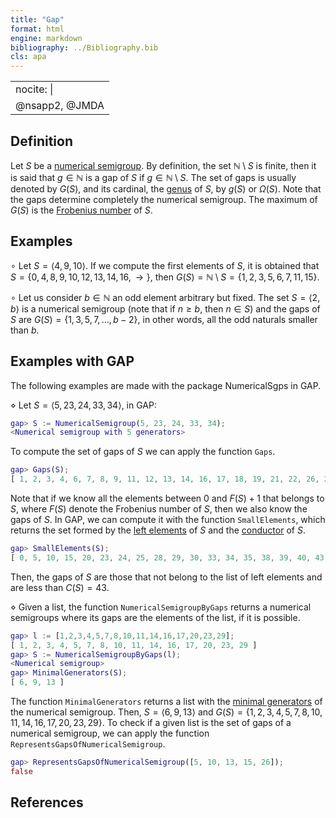 ```yaml
---
title: "Gap"
format: html
engine: markdown
bibliography: ../Bibliography.bib
cls: apa
---
```


---
nocite: |
  @nsapp2, @JMDA
---

## Definition

Let $S$ be a [numerical semigroup](Numerical-semigroup.qmd). By definition, the set $\mathbb{N} \setminus S$ is finite, then it is said that $g \in \mathbb{N}$ is a gap of $S$ if $g \in \mathbb{N} \setminus S$. The set of gaps is usually denoted by $G(S)$, and its cardinal, the [genus](Genus.qmd) of $S$, by $g(S)$ or $\Omega(S)$. Note that the gaps determine completely the numerical semigroup. The maximum of $G(S)$ is the [Frobenius number](Frobenius-number.qmd) of $S$.

## Examples

$\circ$ Let $S = \langle 4, 9, 10 \rangle$. If we compute the first elements of $S$, it is obtained that $S = \{0, 4, 8, 9, 10, 12, 13, 14, 16, \rightarrow \}$, then $G(S) = \mathbb{N} \setminus S = \{1, 2, 3, 5, 6, 7, 11, 15\}$.

$\circ$ Let us consider $b \in \mathbb{N}$ an odd element arbitrary but fixed. The set $S = \langle 2, b \rangle$ is a numerical semigroup (note that if $n \ge b$, then $n \in S$) and the gaps of $S$ are $G(S) = \{1, 3, 5, 7, \ldots, b - 2\}$, in other words, all the odd naturals smaller than $b$.

## Examples with GAP

The following examples are made with the package NumericalSgps in GAP.

$\diamond$ Let $S = \langle 5, 23, 24, 33, 34 \rangle$, in GAP:

``` gap
gap> S := NumericalSemigroup(5, 23, 24, 33, 34);
<Numerical semigroup with 5 generators>
```

To compute the set of gaps of $S$ we can apply the function `Gaps`.

``` gap
gap> Gaps(S);
[ 1, 2, 3, 4, 6, 7, 8, 9, 11, 12, 13, 14, 16, 17, 18, 19, 21, 22, 26, 27, 31, 32, 36, 37, 41, 42 ]
```

Note that if we know all the elements between $0$ and $F(S)+1$ that belongs to $S$, where $F(S)$ denote the Frobenius number of $S$, then we also know the gaps of $S$. In GAP, we can compute it with the function `SmallElements`, which returns the set formed by the [left elements](Left-elements.qmd) of $S$ and the [conductor](Conductor.qmd) of $S$.

``` gap
gap> SmallElements(S);
[ 0, 5, 10, 15, 20, 23, 24, 25, 28, 29, 30, 33, 34, 35, 38, 39, 40, 43 ]
```

Then, the gaps of $S$ are those that not belong to the list of left elements and are less than $C(S) = 43$.

$\diamond$ Given a list, the function `NumericalSemigroupByGaps` returns a numerical semigroups where its gaps are the elements of the list, if it is possible.

``` gap
gap> l := [1,2,3,4,5,7,8,10,11,14,16,17,20,23,29];
[ 1, 2, 3, 4, 5, 7, 8, 10, 11, 14, 16, 17, 20, 23, 29 ]
gap> S := NumericalSemigroupByGaps(l);
<Numerical semigroup>
gap> MinimalGenerators(S);
[ 6, 9, 13 ]
```

The function `MinimalGenerators` returns a list with the [minimal generators](Minimal-set-of-generators.qmd) of the numerical semigroup. Then, $S = \langle 6, 9, 13 \rangle$ and $G(S) = \{1, 2, 3, 4, 5, 7, 8, 10, 11, 14, 16, 17, 20, 23, 29\}$. To check if a given list is the set of gaps of a numerical semigroup, we can apply the function `RepresentsGapsOfNumericalSemigroup`.

``` gap
gap> RepresentsGapsOfNumericalSemigroup([5, 10, 13, 15, 26]);
false
```

## References

::: {#refs}


:::

